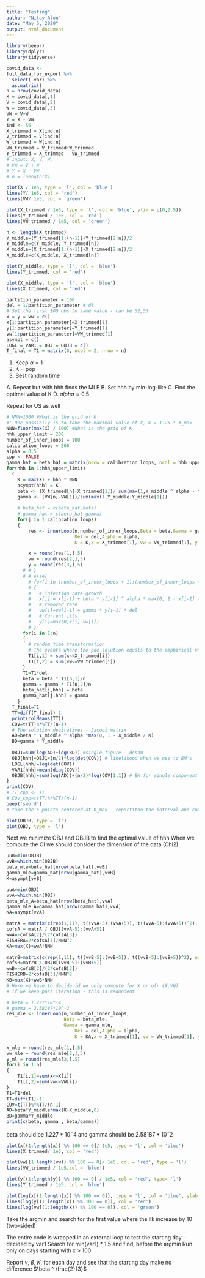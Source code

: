 ```yaml
---
title: "Testing"
author: "Nitay Alon"
date: "May 5, 2020"
output: html_document
---
```


```r
library(beepr)
library(dplyr)
library(tidyverse)
```

```r
covid_data <- 
full_data_for_export %>% 
  select(-var) %>% 
  as.matrix()
n = nrow(covid_data)
X = covid_data[,1]
V = covid_data[,2]
W = covid_data[,3]
VW = V+W
Y = X - VW
ind <- 56
X_trimmed = X[ind:n]
V_trimmed = V[ind:n]
W_trimmed = W[ind:n]
VW_trimmed = V_trimmed+W_trimmed
Y_trimmed = X_trimmed - VW_trimmed
# input: X, V, W, 
# VW = V + W
# Y = X - VW
# n = lnength(X)
```

```r
plot(X / 1e5, type = 'l', col = 'blue')
lines(Y/ 1e5, col = 'red')
lines(VW/ 1e5, col = 'green')

plot(X_trimmed / 1e5, type = 'l', col = 'blue', ylim = c(0,2.5))
lines(Y_trimmed / 1e5, col = 'red')
lines(VW_trimmed / 1e5, col = 'green')
```


```r
n <- length(X_trimmed)
Y_middle=(Y_trimmed[1:(n-1)]+Y_trimmed[2:n])/2
Y_middle=c(Y_middle, Y_trimmed[n])
X_middle=(X_trimmed[1:(n-1)]+X_trimmed[2:n])/2
X_middle=c(X_middle, X_trimmed[n])
```

```r
plot(Y_middle, type = 'l', col = 'blue')
lines(Y_trimmed, col = 'red')

plot(X_middle, type = 'l', col = 'blue')
lines(X_trimmed, col = 'red')
```


```r
partition_parameter = 100
del = 1/partition_parameter # dt
# Set the first 100 obs to same value - can be 52,53
x = y = vw = c()
x[1:partition_parameter]=X_trimmed[1]
y[1:partition_parameter]=Y_trimmed[1]
vw[1:partition_parameter]=VW_trimmed[1]
asympt = c()
LOGL = VAR1 = OBJ = OBJB = c()
T_final = T1 = matrix(0, ncol = 2, nrow = n)
```

1. Keep $\alpha = 1$
2. K = pop
3. Best random time

A. Repeat but with hhh finds the MLE
B. Set hhh by min-log-like
C. Find the optimal value of K
D. $alpha = 0.5$

Repeat for US as well
```r
# NNN=1000 #What is the grid of K
#' One possibily is to take the maximal value of X, K = 1.25 * X_max
NNN=floor(max(X) / 100) #What is the grid of K
hhh_upper_limit = 200
number_of_inner_loops = 100
calibration_loops = 200
alpha = 0.5
cpp <- FALSE
gamma_hat = beta_hat = matrix(nrow = calibration_loops, ncol = hhh_upper_limit)
for(hhh in 1:hhh_upper_limit)
  {
    K = max(X) + hhh * NNN
    asympt[hhh] = K
    beta <- (X_trimmed[n]-X_trimmed[1])/ sum(max(1,Y_middle ^ alpha - Y_middle[1] ^ alpha)*(1 - (X_middle-X_middle[1]) / K))
    gamma <- (VW[n]-VW[1])/sum(max(1,Y_middle-Y_middle[1]))
    
    # beta_hat = c(beta_hat,beta)
    # gamma_hat = c(beta_hat,gamma)
    for(j in 1:calibration_loops)
    {
        res <- innerLoop(n,number_of_inner_loops,Beta = beta,Gamma = gamma,
                         Del = del,Alpha = alpha,
                         K = K,x = X_trimmed[1], vw = VW_trimmed[1], y = Y_trimmed[1])

        x = round(res[1,],5)
        vw = round(res[2,],5)
        y = round(res[3,],5)
      # # }
      # # else{
        # for(i in (number_of_inner_loops + 1):(number_of_inner_loops * 5 * n))
        # {
        #   # infection rate growth
        #   x[i] = x[i-1] + beta * y[i-1] ^ alpha * max(0, 1 - x[i-1] / K) * del
        #   # removed rate
        #   vw[i]=vw[i-1] + gamma * y[i-1] * del
        #   # Current ills
        #   y[i]=max(0,x[i]-vw[i])
        # }
      for(i in 1:n)
      {
        # random time transformation
        # The events where the pde solution equals to the emphirical values
        T1[i,1] = sum(x<=X_trimmed[i])
        T1[i,2] = sum(vw<=VW_trimmed[i])
      }
      T1=T1*del
      beta = beta * T1[n,1]/n
      gamma = gamma * T1[n,2]/n
      beta_hat[j,hhh] = beta
      gamma_hat[j,hhh] = gamma
    }
  T_final=T1
  TT=diff(T_final)-1
  print(colMeans(TT))
  COV=t(TT)%*%TT/(n-1)
  # The solution deviratives - Jacobi matrix
  AD=beta * Y_middle ^ alpha *max(0, 1 - X_middle / K)
  BD=gamma * Y_middle
  
  OBJ1=sum(log(AD)+log(BD)) #single figure - denom
  OBJ[hhh]=OBJ1+(n/2)*log(det(COV)) # likelihood when we use to BM's
  LOGL[hhh]=log(det(COV))
  VAR1[hhh]=mean(diag(COV))
  OBJB[hhh]=sum(log(AD))+(n/2)*log(COV[1,1]) # BM for single component for X only
}
print(COV)
# TT_cpp <- TT
# COV_cpp=t(TT)%*%TT/(n-1)
beep('sword')
# take the 5 points centered at K_max - repartiton the interval and compute a finer loop
```


```r
plot(OBJB, type = 'l')
plot(OBJ, type = 'l')
```


Next we minimize OBJ and OBJB to find the optimal value of hhh
When we compute the CI we should consider the dimension of the data (Chi2)
```r
uuB=min(OBJB)
vvB=which.min(OBJB)
beta_mle=beta_hat[nrow(beta_hat),vvB]
gamma_mle=gamma_hat[nrow(gamma_hat),vvB]
K=asympt[vvB]

uuA=min(OBJ)
vvA=which.min(OBJ)
beta_mle_A=beta_hat[nrow(beta_hat),vvA]
gamma_mle_A=gamma_hat[nrow(gamma_hat),vvA]
KA=asympt[vvA]

matrA = matrix(c(rep(1,11), t((vvA-5):(vvA+5)), t((vvA-5):(vvA+5))^2), nrow = 11);
cofsA = matrA / OBJ[(vvA-5):(vvA+5)]
wwA=-cofsA[2]/(2*cofsA[3])
FISHERA=2*cofsA[3]/NNN^2
KA=max(X)+wwA*NNN

matrB=matrix(c(rep(1,11), t((vvB-5):(vvB+5)), t((vvB-5):(vvB+5))^2), nrow = 11);
cofsB=matrB / OBJB[(vvB-5):(vvB+5)]
wwB=-cofsB[2]/(2*cofsB[3])
FISHERB=2*cofsB[3]/NNN^2
KB=max(X)+wwB*NNN
# Here we have to decide id we only compute for X or ofr (X,VW)
# if we keep past iteration - this is redundent

# beta = 1.227*10^-4
# gamma = 2.58187*10^-2
res_mle <- innerLoop(n,number_of_inner_loops,
                     Beta = beta_mle,
                     Gamma = gamma_mle,
                         Del = del,Alpha = alpha,
                         K = KA,x = X_trimmed[1], vw = VW_trimmed[1], y = Y_trimmed[1])

x_mle = round(res_mle[1,],5)
vw_mle = round(res_mle[2,],5)
y_ml = round(res_mle[3,],5)
for(i in 1:n)
{
    T1[i,1]=sum(x<=X[i])
    T1[i,2]=sum(vw<=VW[i])
}
T1=T1*del
TT=diff(T1)-1
COV=t(TT)%*%TT/(n-1)
AD=beta*Y_middle*max(K-X_middle,0)
BD=gamma*Y_middle
print(c(beta, gamma , beta/gamma))
```
beta should be $1.227*10^-4$  and gamma should be $2.58187*10^-2$

```r
plot(x[(1:length(x)) %% 100 == 0]/ 1e5, type = 'l', col = 'blue')
lines(X_trimmed/ 1e5, col = 'red')

plot(vw[(1:length(vw)) %% 100 == 0]/ 1e5, col = 'red', type = 'l')
lines(VW_trimmed / 1e5,col = 'blue')

plot(y[(1:length(y)) %% 100 == 0] / 1e5, col = 'red', type= 'l')
lines(Y_trimmed / 1e5, col = 'blue')
```

```r
plot(log(x[(1:length(x)) %% 100 == 0]), type = 'l', col = 'blue', ylab = 'Log cases', xlab = 'Time')
lines(log(y[(1:length(x)) %% 100 == 0]), col = 'red')
lines(log(vw[(1:length(x)) %% 100 == 0]), col = 'green')
```

 Take the argmin and search for the first value where the llk increase by 10 (two-sided)

The entire code is wrapped in an external loop to test the starting day - decided by var1
Search for min(var1) * 1.5 and find, before the argmin 
Run only on days starting with x > 100 

Report $\gamma$, $\beta$, $K$, for each day and see that the starting day make no difference
$\beta ^ \frac{2}{3}$
